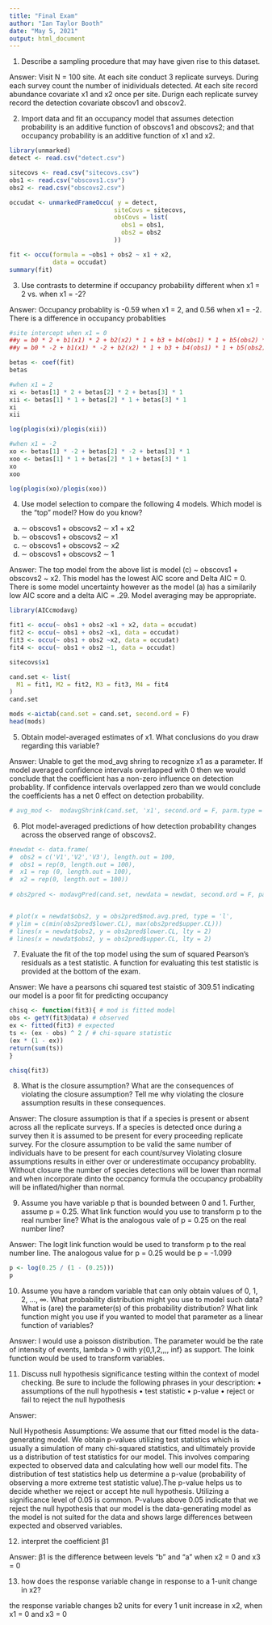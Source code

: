 ---
title: "Final Exam"
author: "Ian Taylor Booth"
date: "May 5, 2021"
output: html_document
---

1. Describe a sampling procedure that may have given rise to this dataset.

Answer: Visit N = 100 site. At each site conduct 3 replicate surveys. During each survey count the number of inidividuals detected.
        At each site record abundance covariate x1 and x2 once per site. Durign each replicate survey record the detection covariate obscov1 and 
        obscov2.
        
        
        
2. Import data and fit an occupancy model that assumes detection probability is an additive function of
obscovs1 and obscovs2; and that occupancy probability is an additive function of x1 and x2.

```{r, echo = T}
library(unmarked)
detect <- read.csv("detect.csv")

sitecovs <- read.csv("sitecovs.csv")
obs1 <- read.csv("obscovs1.csv")
obs2 <- read.csv("obscovs2.csv")

occudat <- unmarkedFrameOccu( y = detect,
                             siteCovs = sitecovs,
                             obsCovs = list(
                               obs1 = obs1,
                               obs2 = obs2
                             ))

fit <- occu(formula = ~obs1 + obs2 ~ x1 + x2,
            data = occudat)
summary(fit)
```



3. Use contrasts to determine if occupancy probability different when x1 = 2 vs. when x1 = -2?

Answer: Occupancy probablity is -0.59 when x1 = 2, and 0.56 when x1 = -2. There is a difference in occupancy probablities

```{r, echo = T}
#site intercept when x1 = 0
##y = b0 * 2 + b1(x1) * 2 + b2(x2) * 1 + b3 + b4(obs1) * 1 + b5(obs2) * 1
##y = b0 * -2 + b1(x1) * -2 + b2(x2) * 1 + b3 + b4(obs1) * 1 + b5(obs2) * 1

betas <- coef(fit)
betas

#when x1 = 2
xi <- betas[1] * 2 + betas[2] * 2 + betas[3] * 1
xii <- betas[1] * 1 + betas[2] * 1 + betas[3] * 1
xi
xii

log(plogis(xi)/plogis(xii))

#when x1 = -2
xo <- betas[1] * -2 + betas[2] * -2 + betas[3] * 1
xoo <- betas[1] * 1 + betas[2] * 1 + betas[3] * 1
xo
xoo

log(plogis(xo)/plogis(xoo))
```



4. Use model selection to compare the following 4 models. Which model is the "top" model? How do you
know?
(a) ∼ obscovs1 + obscovs2 ∼ x1 + x2
(b) ∼ obscovs1 + obscovs2 ∼ x1
(c) ∼ obscovs1 + obscovs2 ∼ x2
(d) ∼ obscovs1 + obscovs2 ∼ 1


Answer: The top model from the above list is model (c) ~ obscovs1 + obscovs2 ~ x2. This model has the lowest AIC score and Delta AIC = 0.
        There is some model uncertainty however as the model (a) has a similarily low AIC score and a delta AIC = .29. 
        Model averaging may be appropriate.

```{r, echo = T}
library(AICcmodavg)

fit1 <- occu(~ obs1 + obs2 ~x1 + x2, data = occudat)
fit2 <- occu(~ obs1 + obs2 ~x1, data = occudat)
fit3 <- occu(~ obs1 + obs2 ~x2, data = occudat)
fit4 <- occu(~ obs1 + obs2 ~1, data = occudat)

sitecovs$x1

cand.set <- list(
  M1 = fit1, M2 = fit2, M3 = fit3, M4 = fit4
)
cand.set

mods <-aictab(cand.set = cand.set, second.ord = F)
head(mods)


```


5. Obtain model-averaged estimates of x1. What conclusions do you draw regarding this variable?


Answer: Unable to get the mod_avg shring to recognize x1 as a parameter. If model averaged confidence intervals overlapped with 0
        then we would conclude that the coefficient has a non-zero influence on detection probablity. If confidence intervals overlapped zero than
        we would conclude the coefficients has a net 0 effect on detection probability.

```{r, echo = T}
# avg_mod <-  modavgShrink(cand.set, 'x1', second.ord = F, parm.type = 'detect')
```


6. Plot model-averaged predictions of how detection probability changes across the observed range of
obscovs2.

```{r, echo = T}
#newdat <- data.frame(
#  obs2 = c('V1','V2','V3'), length.out = 100,
#  obs1 = rep(0, length.out = 100),
#  x1 = rep (0, length.out = 100),
#  x2 = rep(0, length.out = 100))
  
# obs2pred <- modavgPred(cand.set, newdata = newdat, second.ord = F, parm.type = 'detect')


# plot(x = newdat$obs2, y = obs2pred$mod.avg.pred, type = 'l',
# ylim = c(min(obs2pred$lower.CL), max(obs2pred$upper.CL)))
# lines(x = newdat$obs2, y = obs2pred$lower.CL, lty = 2)
# lines(x = newdat$obs2, y = obs2pred$upper.CL, lty = 2)

```



7. Evaluate the fit of the top model using the sum of squared Pearson’s residuals as a test statistic. A
function for evaluating this test statistic is provided at the bottom of the exam.

Answer: We have a pearsons chi squared test staistic of 309.51 indicating our model is a poor fit for predicting occupancy

```{r, echo = T}
chisq <- function(fit3){ # mod is fitted model
obs <- getY(fit3@data) # observed
ex <- fitted(fit3) # expected
ts <- (ex - obs) ^ 2 / # chi-square statistic
(ex * (1 - ex))
return(sum(ts))
}

chisq(fit3)

```

8. What is the closure assumption? What are the consequences of violating the closure assumption? Tell
me why violating the closure assumption results in these consequences.

Answer: The closure assumption is that if a species is present or absent across all the replicate surveys. If  a species is detected once
        during a survey then it is assumed to be present for every proceeding replicate survey. 
        For the closure assumption to be valid the same number of individuals have to be present for each count/survey
        Violating closure assumptions results in either over or underestimate occupancy probablity. Without closure the number of species
        detections will be lower than normal and when incorporate dinto the occpancy formula the occupancy probablity will be inflated/higher than
        normal.


9. Assume you have variable p that is bounded between 0 and 1. Further, assume p = 0.25. What link
function would you use to transform p to the real number line? What is the analogous vale of p = 0.25
on the real number line?

Answer: The logit link function would be used to transform p to the real number line. The analogous value for p = 0.25 would be p = -1.099

```{r, echo = T}
p <- log(0.25 / (1 - (0.25)))
p
```

10. Assume you have a random variable that can only obtain values of 0, 1, 2, ..., ∞. What probability
distribution might you use to model such data? What is (are) the parameter(s) of this probability
distribution? What link function might you use if you wanted to model that parameter as a linear
function of variables?

Answer: I would use a poisson distribution. The parameter would be the rate of intensity of events, lambda > 0 with y{0,1,2,,,, inf} as support.
        The loink function would be used to transform variables.
        
        
11. Discuss null hypothesis significance testing within the context of model checking. Be sure to include
the following phrases in your description:
• assumptions of the null hypothesis
• test statistic
• p-value
• reject or fail to reject the null hypothesis        


Answer: 

Null Hypothesis Assumptions: We assume that our fitted model is the data-generating model. We obtain p-values utilizing test statistics which 
is usually a simulation of many chi-squared statistics, and ultimately provide us a distribution of test statistics for our model. This involves comparing expected to observed data and calculating how well our model fits. The distribution of test statistics help us determine a p-value (probability of observing a more extreme test statistic value).The p-value helps us to decide whether we reject or accept hte null hypothesis. Utilizing a significance level of 0.05 is common. P-values above 0.05 indicate that we reject the null hypothesis that our model is the data-generating model as the model is not suited for the data and shows large differences between expected and observed variables.
        
        
12. interpret the coefficient β1

Answer: β1 is the difference between levels "b" and "a" when x2 = 0 and x3 = 0


13. how does the response variable change in response to a 1-unit change in x2?

the response variable changes b2 units for every 1 unit increase in x2, when x1 = 0 and x3 = 0

